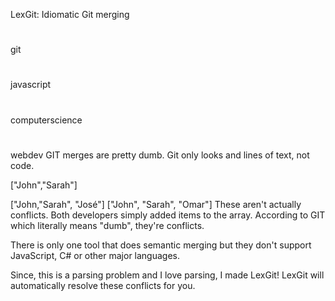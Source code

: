 LexGit: Idiomatic Git merging

#

git

#

javascript

#

computerscience

#

webdev
GIT merges are pretty dumb. Git only looks and lines of text, not code.

["John","Sarah"]

["John,"Sarah", "José"]
["John", "Sarah", "Omar"]
These aren't actually conflicts. Both developers simply added items to the array. According to GIT which literally means "dumb", they're conflicts.

There is only one tool that does semantic merging but they don't support JavaScript, C# or other major languages.

Since, this is a parsing problem and I love parsing, I made LexGit! LexGit will automatically resolve these conflicts for you.
